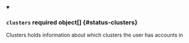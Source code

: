 


<details className="config-field" data-expandable="true" open>
<summary>

### `clusters` <span className="config-field-required" data-required="false">required</span> <span className="config-field-type">object[]</span> <span className="config-field-default"></span> <span className="config-field-enum"></span> {#status-clusters}

Clusters holds information about which clusters the user has accounts in

</summary>

<PartialClustersreference />


</details>
